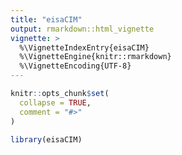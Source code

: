 ```yaml
---
title: "eisaCIM"
output: rmarkdown::html_vignette
vignette: >
  %\VignetteIndexEntry{eisaCIM}
  %\VignetteEngine{knitr::rmarkdown}
  %\VignetteEncoding{UTF-8}
---
```


```r
knitr::opts_chunk$set(
  collapse = TRUE,
  comment = "#>"
)
```

```r
library(eisaCIM)
```
